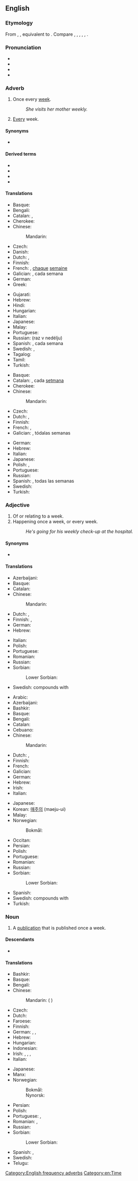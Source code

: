 {{also|Weekly}}
==English==

===Etymology===
From {{inh|en|enm|wekely}}, {{m|enm|weikly|pos=adverb}}, equivalent to {{suffix|en|week|ly}}. Compare {{cog|nl|wekelijks||weekly}}, {{cog|de|wöchentlich||weekly}}, {{cog|da|ugentlig||weekly}}, {{cog|no|ukentlig||weekly}}, {{cog|is|vikulega||weekly}}, {{cog|sv|veckovis||weekly}}.

===Pronunciation===
* {{audio|en-us-weekly.ogg|Audio (US)|lang=en}}
* {{IPA|/wiːk.li/|lang=en}}
* {{rhymes|iːk.li|lang=en}}
* {{homophones|lang=en|weakly}}

===Adverb===
{{en-adv|-}}

# Once every [[week]].
#: ''She visits her mother weekly.''
# [[every|Every]] week.

====Synonyms====
* {{l|en|hebdomadally}}

====Derived terms====
* {{l|en|biweekly}}
* {{l|en|semi-weekly}}
* {{l|en|twice-weekly}}
* {{l|en|twi-weekly}}

====Translations====
{{trans-top|once every week}}
* Basque: {{t|eu|astean behin}}
* Bengali: {{t|bn|সাপ্তাহিক|tr=shaptahik|sc=Beng}}
* Catalan: {{t+|ca|setmanalment}}, {{t+|ca|setmanal}}
* Cherokee: {{t|chr|ᏑᎾᏙᏓᏆᏍᏗ ᏂᎦᎵᏍᏔᏂᏒ|tr=sunadodaquasdi nigalistanisv|sc=Cher}}
* Chinese:
*: Mandarin: {{t|cmn|每周|tr=měizhōu|sc=Hani}}
* Czech: {{t+|cs|týdně}}
* Danish: {{t+|da|ugentlig}}
* Dutch: {{t+|nl|wekelijks}}, {{t|nl|eenmaal per week}}
* Finnish: {{t+|fi|viikoittain}}
* French: {{t+|fr|hebdomadairement}}, [[chaque]] [[semaine]]
* Galician: {{t|gl|semanalmente}}, cada semana
* German: {{t+|de|wöchentlich}}
* Greek: {{t+|el|εβδομαδιαίος|sc=Grek}}
{{trans-mid}}
* Gujarati: {{t|gu|અઠવાડિક|tr=aṭhvāḍik|sc=Gujr}}
* Hebrew: {{t|he|אחת לשבוע|tr=akhát le-shavúa}}
* Hindi: {{t+|hi|साप्ताहिक|tr=sāptāhik|sc=Deva}}
* Hungarian: {{t|hu|hetenként}}
* Italian: {{t+|it|settimanalmente}}
* Japanese: {{t+|ja|毎週|tr=まいしゅう, maishū}}
* Malay: {{t|ms|mingguan}}
* Portuguese: {{t|pt|semanalmente}}
* Russian: {{l|ru|раз}} {{l|ru|в}} {{l|ru|неделя|неделю}} (raz v nedélju)
* Spanish: {{t+|es|semanalmente}}, cada semana
* Swedish: {{t|sv|en gång per vecka}}, {{t|sv|en gång i veckan}}
* Tagalog: {{t|tl|lingguhan}}
* Tamil: {{t|ta|வாரந்தோறும்|sc=Taml}}
* Turkish: {{t|tr|haftada bir}}
{{trans-bottom}}

{{trans-top|every week}}
* Basque: {{t+|eu|astero}}
* Catalan: {{t+|ca|setmanalment}}, cada [[setmana]]
* Cherokee: {{t|chr|ᏑᎾᏙᏓᏆᏍᏗ ᏂᎦᎵᏍᏔᏂᏒ|tr=sunadodaquasdi nigalistanisv|sc=Cher}}
* Chinese:
*: Mandarin: {{t|cmn|每周|tr=měizhōu|sc=Hani}}
* Czech: {{t+|cs|týdně}}
* Dutch: {{t+|nl|wekelijks}}, {{t|nl|elke week}}
* Finnish: {{t+|fi|viikoittain}}
* French: {{t+|fr|hebdomadairement}}, {{t|fr|une fois par semaine}}
* Galician: {{t|gl|semanalmente}}, tódalas semanas
{{trans-mid}}
* German: {{t+|de|wöchentlich}}
* Hebrew: {{t|he|כל שבוע|tr=kol shavúa}}
* Italian: {{t+|it|settimanalmente}}
* Japanese: {{t+|ja|毎週|tr=maishū}}
* Polish: {{t|pl|cotygodniowo}}, {{t|pl|co tydzień}}
* Portuguese: {{t|pt|semanalmente}}
* Russian: {{t+|ru|еженеде́льно}}
* Spanish: {{t+|es|semanalmente}}, todas las semanas
* Swedish: {{t|sv|varje vecka}}
* Turkish: {{t|tr|her hafta}}
{{trans-bottom}}

===Adjective===
{{en-adj|-}}

# Of or relating to a week.
# Happening once a week, or every week.
#: ''He's going for his weekly check-up at the hospital.''

====Synonyms====
* {{l|en|hebdomadal}}

====Translations====
{{trans-top|of or relating to a week}}
* Azerbaijani: {{t|az|həftəlik}}
* Basque: {{t+|eu|asteroko}}
* Catalan: {{t+|ca|setmanal}}
* Chinese:
*: Mandarin: {{t|cmn|每周|tr=měizhōu|sc=Hani}}
* Dutch: {{t+|nl|wekelijks}}, {{t+|nl|wekelijkse}}
* Finnish: {{t+|fi|viikoittainen}}, {{t+|fi|viikko|alt=viikko-}}
* German: {{t+|de|wöchentlich}}
* Hebrew: {{t|he|שבועי|tr=shvu'í|sc=Hebr}}
{{trans-mid}}
* Italian: {{t+|it|settimanale}}
* Polish: {{t+|pl|tygodniowy}}
* Portuguese: {{t+|pt|semanal}}
* Romanian: {{t+|ro|săptămânal|m|n}}
* Russian: {{t+|ru|неде́льный}}
* Sorbian:
*: Lower Sorbian: {{t|dsb|tyźeński}}
* Swedish: compounds with {{t+|sv|vecka|c}}
{{trans-bottom}}

{{trans-top|happening once a week or every week}}
* Arabic: {{t|ar|اسبوعيا|alt=أُسْبُوَعِيًا}}
* Azerbaijani: {{t|az|həftəlik}}
* Bashkir: {{t|ba|аҙналыҡ|sc=Cyrl}}
* Basque: {{t+|eu|asteroko}}
* Bengali: {{t|bn|সাপ্তাহিক|tr=shaptahik|sc=Beng}}
* Catalan: {{t+|ca|setmanal}}
* Cebuano: {{t|ceb|sinemana}}
* Chinese:
*: Mandarin: {{t|cmn|每周|tr=měizhōu|sc=Hani}}
* Dutch: {{t+|nl|wekelijks}}, {{t+|nl|wekelijkse}}
* Finnish: {{t+|fi|viikoittainen}}
* French: {{t+|fr|hebdomadaire}}
* Galician: {{t|gl|semanal}}
* German: {{t+|de|wöchentlich}}
* Hebrew: {{t|he|שבועי|m|tr=shvu'í|sc=Hebr}}
* Irish: {{t|ga|seachtainiúil}}
* Italian: {{t+|it|settimanale}}
{{trans-mid}}
* Japanese: {{t|ja|毎週の|tr=maishū no}}
* Korean: [[매주|매주의]] (maeju-ui)
* Malay: {{t|ms|mingguan}}
* Norwegian:
*: Bokmål: {{t|nb|ukentlig}}
* Occitan: {{t|oc|setmanièr}}
* Persian: {{t+|fa|هفتگی|tr=haftegi|sc=fa-Arab}}
* Polish: {{t+|pl|cotygodniowy}}
* Portuguese: {{t+|pt|semanal}}
* Romanian: {{t+|ro|săptămânal|m|n}}
* Russian: {{t+|ru|еженеде́льный}}
* Sorbian:
*: Lower Sorbian: {{t|dsb|tyźeński}}
* Spanish: {{t+|es|semanal}}
* Swedish: compounds with {{t+|sv|vecka|c}}
* Turkish: {{t+|tr|haftalık}}
{{trans-bottom}}

===Noun===
{{en-noun|weeklies}}

# A [[publication]] that is published once a week.

====Descendants====
* {{desc|ja|ウィークリー|tr=wīkurī}}

====Translations====
{{trans-top|publication that is published once a week}}
* Bashkir: {{t|ba|аҙналыҡ|sc=Cyrl}}
* Basque: {{t+|eu|astekari}}
* Bengali: {{t|bn|সাপ্তাহিক|tr=shaptahik|sc=Beng}}
* Chinese:
*: Mandarin: {{t+|cmn|周刊|tr=zhōukān|sc=Hani}} ({{qualifier|traditional also:}} {{t+|cmn|週刊|sc=Hani}})
* Czech: {{t+|cs|týdeník}}
* Dutch: {{t+|nl|weekblad|n}}
* Faroese: {{t|fo|vikublað|n}}
* Finnish: {{t+|fi|viikkolehti}}
* German: {{t+|de|Wochenzeitschrift|f}}, {{t|de|Wochenblatt|n}}, {{t|de|Wochenzeitung|f}}
* Hebrew: {{t|he|שבועון|m|tr=shavu'ón}}
* Hungarian: {{t+|hu|hetilap}}
* Indonesian: {{t|id|mingguan}}
* Irish: {{t|ga|seachtanán|m}}, {{t|ga|páipéar seachtaine|m}} {{q|newspaper}}, {{t|ga|páipéar seachtainiúil|m}} {{q|newspaper}}, {{t|ga|nuachtán seachtainiúil|m}} {{q|newspaper}}
* Italian: {{t+|it|settimanale|m}}
{{trans-mid}}
* Japanese: {{t+|ja|週刊|tr=しゅうかん, shūkan}}
* Manx: {{t|gv|shiaghtinane|m}}
* Norwegian:
*: Bokmål: {{t|nb|ukeavis|m|f}} {{q|newspaper}}
*: Nynorsk: {{t|nn|vekeavis|f}} {{q|newspaper}}
* Persian: {{t|fa|هفته‌نامه|tr=hafte-nâme|sc=fa-Arab}}
* Polish: {{t+|pl|tygodnik|m-in}}
* Portuguese: {{t+|pt|semanário|m}}, {{t+|pt|hebdomadário|m}}
* Romanian: {{t+|ro|săptămânal|n}}, {{t+|ro|hebdomadar|n}}
* Russian: {{t+|ru|еженеде́льник|m}}
* Sorbian:
*: Lower Sorbian: {{t|dsb|tyźenik|m}}
* Spanish: {{t+|es|semanario|m}}, {{t+|es|hebdomadario|m}}
* Swedish: {{t+|sv|veckotidning|c}}
* Telugu: {{t+|te|వారపత్రిక}}
{{trans-bottom}}

[[Category:English frequency adverbs]]
[[Category:en:Time]]